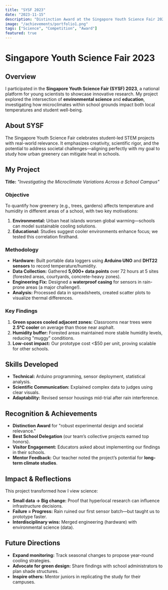 ```yaml
---
title: "SYSF 2023"
date: "2023-11-15"
description: "Distinction Award at the Singapore Youth Science Fair 2023"
image: "/achievements/portfolio1.png"
tags: ["Science", "Competition", "Award"]
featured: true
---
```


# Singapore Youth Science Fair 2023  

## Overview  
I participated in the **Singapore Youth Science Fair (SYSF) 2023**, a national platform for young scientists to showcase innovative research. My project explored the intersection of **environmental science** and **education**, investigating how microclimates within school grounds impact both local temperatures and student well-being.  

## About SYSF  
The Singapore Youth Science Fair celebrates student-led STEM projects with real-world relevance. It emphasizes creativity, scientific rigor, and the potential to address societal challenges—aligning perfectly with my goal to study how urban greenery can mitigate heat in schools.  

## My Project  
**Title:** *"Investigating the Microclimate Variations Across a School Campus"*  

### **Objective**  
To quantify how greenery (e.g., trees, gardens) affects temperature and humidity in different areas of a school, with two key motivations:  
1. **Environmental:** Urban heat islands worsen global warming—schools can model sustainable cooling solutions.  
2. **Educational:** Studies suggest cooler environments enhance focus; we tested this correlation firsthand.  

### **Methodology**  
- **Hardware:** Built portable data loggers using **Arduino UNO** and **DHT22 sensors** to record temperature/humidity.  
- **Data Collection:** Gathered **5,000+ data points** over 72 hours at 5 sites (forested areas, courtyards, concrete-heavy zones).  
- **Engineering Fix:** Designed a **waterproof casing** for sensors in rain-prone areas (a major challenge!).  
- **Analysis:** Processed data in spreadsheets, created scatter plots to visualize thermal differences.  

### **Key Findings**  
1. **Green spaces cooled adjacent zones:** Classrooms near trees were **2.5°C cooler** on average than those near asphalt.  
2. **Humidity buffer:** Forested areas maintained more stable humidity levels, reducing "muggy" conditions.  
3. **Low-cost impact:** Our prototype cost <$50 per unit, proving scalable for other schools.  

## Skills Developed  
- **Technical:** Arduino programming, sensor deployment, statistical analysis.  
- **Scientific Communication:** Explained complex data to judges using clear visuals.  
- **Adaptability:** Revised sensor housings mid-trial after rain interference.  

## Recognition & Achievements  
- **Distinction Award** for "robust experimental design and societal relevance."  
- **Best School Delegation** (our team’s collective projects earned top honors).  
- **Visitor Engagement:** Educators asked about implementing our findings in their schools.  
- **Mentor Feedback:** Our teacher noted the project’s potential for **long-term climate studies**.  

## Impact & Reflections  
This project transformed how I view science:  
- **Small data → Big change:** Proof that hyperlocal research can influence infrastructure decisions.  
- **Failure = Progress:** Rain ruined our first sensor batch—but taught us to prototype faster.  
- **Interdisciplinary wins:** Merged engineering (hardware) with environmental science (data).  

## Future Directions  
- **Expand monitoring:** Track seasonal changes to propose year-round cooling strategies.  
- **Advocate for green design:** Share findings with school administrators to plan shade structures.  
- **Inspire others:** Mentor juniors in replicating the study for their campuses.  
